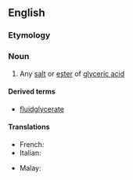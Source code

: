 {{also|glycérate}}
==English==

===Etymology===
{{suffix|en|glyceric|ate}}

===Noun===
{{en-noun}}

# {{lb|en|organic chemistry}} Any [[salt]] or [[ester]] of [[glyceric acid]]

====Derived terms====
* [[fluidglycerate]]

====Translations====
{{trans-top|glycerate}}
* French: {{t|fr|glycérate|m}}
* Italian: {{t|it|glicerato|m}}
{{trans-mid}}
* Malay: {{t|ms|gliserat}}
{{trans-bottom}}
